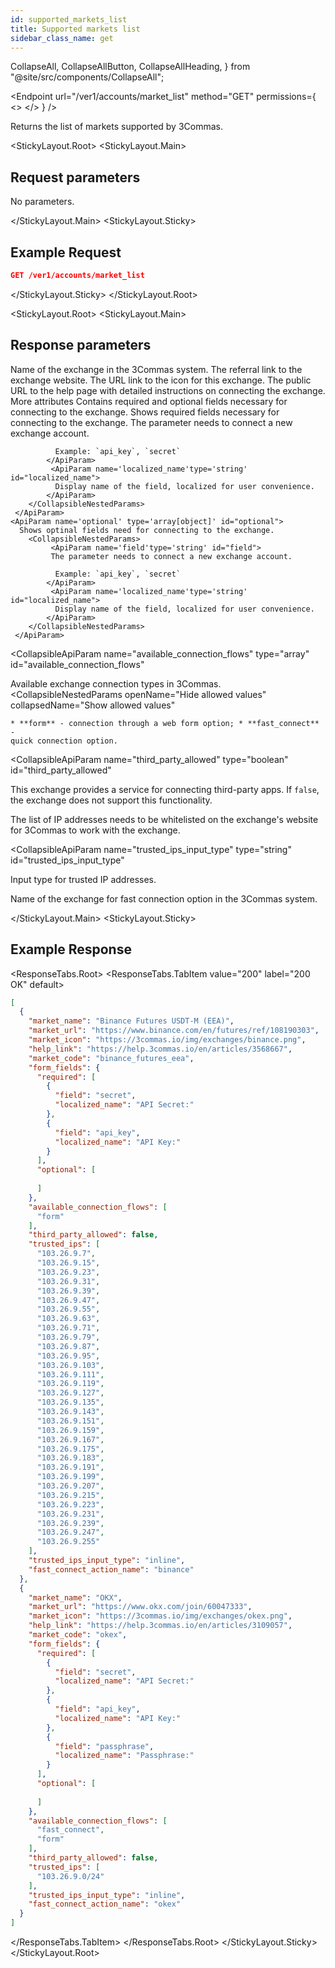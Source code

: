 ```yaml
---
id: supported_markets_list
title: Supported markets list
sidebar_class_name: get
---
```


  CollapseAll,
  CollapseAllButton,
  CollapseAllHeading,
} from "@site/src/components/CollapseAll";

<Endpoint
  url="/ver1/accounts/market_list"
  method="GET"
  permissions={
    <>
      <Permission title="Permission" description="NONE" />
      <Permission title="Security" description="NONE" />
    </>
  }
/>

Returns the list of markets supported by 3Commas.

<Separator />

<StickyLayout.Root>
   <StickyLayout.Main>
## Request parameters

No parameters.

</StickyLayout.Main>
<StickyLayout.Sticky>
## Example Request

```json
GET /ver1/accounts/market_list
```

</StickyLayout.Sticky>
</StickyLayout.Root>

<StickyLayout.Root>
   <StickyLayout.Main>

## Response parameters

<ApiParam name="market_name" type="string" id="market_name">
  Name of the exchange in the 3Commas system.
</ApiParam>

<ApiParam name="market_url" type="string" id="market_url">
  The referral link to the exchange website.
</ApiParam>

<ApiParam name="market_icon" type="string" id="market_icon">
  The URL link to the icon for this exchange.
</ApiParam>

<ApiParam name="help_link" type="string" id="help_link">
  The public URL to the help page with detailed instructions on connecting the
  exchange.
</ApiParam>

<CollapseAll>
<CollapseAllHeading> More attributes <CollapseAllButton /> </CollapseAllHeading>

<CollapsibleApiParam name='form_fields' type='object' id="form_fields">
    Contains required and optional fields necessary for connecting to the exchange.
    <CollapsibleNestedParams>
    <ApiParam name='required' type='array[object]' id="required">
      Shows required fields necessary for connecting to the exchange.
        <CollapsibleNestedParams>
             <ApiParam name='field'type='string' id="field">
              The parameter needs to connect a new exchange account.

              Example: `api_key`, `secret`
            </ApiParam>
             <ApiParam name='localized_name'type='string' id="localized_name">
              Display name of the field, localized for user convenience.
            </ApiParam>
        </CollapsibleNestedParams>
     </ApiParam>
    <ApiParam name='optional' type='array[object]' id="optional">
      Shows optinal fields need for connecting to the exchange.
        <CollapsibleNestedParams>
             <ApiParam name='field'type='string' id="field">
             The parameter needs to connect a new exchange account.

              Example: `api_key`, `secret`
            </ApiParam>
             <ApiParam name='localized_name'type='string' id="localized_name">
              Display name of the field, localized for user convenience.
            </ApiParam>
        </CollapsibleNestedParams>
     </ApiParam>

  </CollapsibleNestedParams>   
</CollapsibleApiParam>

<CollapsibleApiParam
  name="available_connection_flows"
  type="array"
  id="available_connection_flows"
>
  Available exchange connection types in 3Commas.
  <CollapsibleNestedParams
    openName="Hide allowed values"
    collapsedName="Show allowed values"
  >
    * **form** - connection through a web form option; * **fast_connect** -
    quick connection option.
  </CollapsibleNestedParams>
</CollapsibleApiParam>

<CollapsibleApiParam
  name="third_party_allowed"
  type="boolean"
  id="third_party_allowed"
>
  This exchange provides a service for connecting third-party apps. If `false`,
  the exchange does not support this functionality.
</CollapsibleApiParam>

<CollapsibleApiParam name="trusted_ips" type="array[string]" id="trusted_ips">
  The list of IP addresses needs to be whitelisted on the exchange's website for
  3Commas to work with the exchange.
</CollapsibleApiParam>

<CollapsibleApiParam
  name="trusted_ips_input_type"
  type="string"
  id="trusted_ips_input_type"
>
  Input type for trusted IP addresses.
</CollapsibleApiParam>

<CollapsibleApiParam name='fast_connect_action_name' type='string' id="fast_connect_action_name">
  Name of the exchange for fast connection option in the 3Commas system.
</CollapsibleApiParam>   
</CollapseAll>

</StickyLayout.Main>
   <StickyLayout.Sticky>

## Example Response

<ResponseTabs.Root>
<ResponseTabs.TabItem value="200" label="200 OK" default>
```json
[
  {
    "market_name": "Binance Futures USDT-M (EEA)",
    "market_url": "https://www.binance.com/en/futures/ref/108190303",
    "market_icon": "https://3commas.io/img/exchanges/binance.png",
    "help_link": "https://help.3commas.io/en/articles/3568667",
    "market_code": "binance_futures_eea",
    "form_fields": {
      "required": [
        {
          "field": "secret",
          "localized_name": "API Secret:"
        },
        {
          "field": "api_key",
          "localized_name": "API Key:"
        }
      ],
      "optional": [
        
      ]
    },
    "available_connection_flows": [
      "form"
    ],
    "third_party_allowed": false,
    "trusted_ips": [
      "103.26.9.7",
      "103.26.9.15",
      "103.26.9.23",
      "103.26.9.31",
      "103.26.9.39",
      "103.26.9.47",
      "103.26.9.55",
      "103.26.9.63",
      "103.26.9.71",
      "103.26.9.79",
      "103.26.9.87",
      "103.26.9.95",
      "103.26.9.103",
      "103.26.9.111",
      "103.26.9.119",
      "103.26.9.127",
      "103.26.9.135",
      "103.26.9.143",
      "103.26.9.151",
      "103.26.9.159",
      "103.26.9.167",
      "103.26.9.175",
      "103.26.9.183",
      "103.26.9.191",
      "103.26.9.199",
      "103.26.9.207",
      "103.26.9.215",
      "103.26.9.223",
      "103.26.9.231",
      "103.26.9.239",
      "103.26.9.247",
      "103.26.9.255"
    ],
    "trusted_ips_input_type": "inline",
    "fast_connect_action_name": "binance"
  },
  {
    "market_name": "OKX",
    "market_url": "https://www.okx.com/join/60047333",
    "market_icon": "https://3commas.io/img/exchanges/okex.png",
    "help_link": "https://help.3commas.io/en/articles/3109057",
    "market_code": "okex",
    "form_fields": {
      "required": [
        {
          "field": "secret",
          "localized_name": "API Secret:"
        },
        {
          "field": "api_key",
          "localized_name": "API Key:"
        },
        {
          "field": "passphrase",
          "localized_name": "Passphrase:"
        }
      ],
      "optional": [
        
      ]
    },
    "available_connection_flows": [
      "fast_connect",
      "form"
    ],
    "third_party_allowed": false,
    "trusted_ips": [
      "103.26.9.0/24"
    ],
    "trusted_ips_input_type": "inline",
    "fast_connect_action_name": "okex"
  }
]
```
   </ResponseTabs.TabItem>
  </ResponseTabs.Root>
   </StickyLayout.Sticky>
</StickyLayout.Root>
